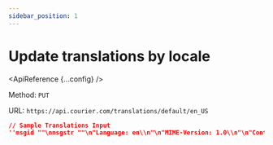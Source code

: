 ```yaml
---
sidebar_position: 1
---
```



# Update translations by locale

<ApiReference {...config} />

Method: `PUT`

URL: `https://api.courier.com/translations/default/en_US`

```json title=JSON
// Sample Translations Input
''msgid ""\nmsgstr ""\n"Language: en\\n"\n"MIME-Version: 1.0\\n"\n"Content-Type: text/plain; charset=UTF-8\\n"\n"Content-Transfer-Encoding: 8bit\\n"\n"Plural-Forms: nplurals=2; plural=(n != 1);\\n"\n\nmsgid "Salutation"\nmsgstr "Welcome, %s"''
```

